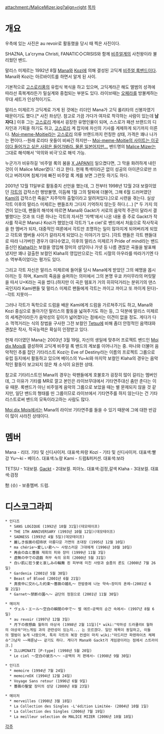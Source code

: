 attachment:/MaliceMizer.jpg?align=right  [[목차]]


= 개요 = 
우측에 있는 사진은 au revoir로 활동했을 당시 때 찍은 사진이다.    

SHAZNA, La'cryma Christi, FANATIC◇CRISIS와 함께 [[비주얼계]]의 사천왕이라 불리웠던 밴드. 

말리스 미제르는 1992년 8월 [[Mana]]와 [[Kozi]]에 의해 결성된 고딕계 [[비주얼 록]]밴드이다. Mana와 Kozi는 아르바이트를 하면서 알게 된 사이.

기본적으로 [[고스로리]]풍의 유럽식 복식을 하고 있으며, 고딕계라곤 해도 앨범의 성격에 따라선 흑복계라든가 밀실계와 중첩되는 부분도 있다. 라이브때는 [[오페라]]를 방불케하는 무대 세트가 인상적이기도.

말리스 미제르가 고딕계로 가게 된 것에는 리더인 Mana가 고딕 롤리타의 신봉자였기 때문이기도 했다.[* 사진 좌상단. 참고로        가끔 가다가 여자로 착각하는 사람이 있는데  '''남자다'''.] 이후 그는 [[고스로리]] 계에서 굉장한 유명인물이 되며, 스스로가 패션 브랜드의 디자인과 기획을 하기도 하고, [[고스로리]] 계 잡지에 자신의 기사를 게제하게 되기까지 이른다. [[Moi-meme-Moitie]]라는 [[고스로리]] 의류 브랜드까지 런칭한 상태, 가격은 꽤나 나가는 편이다.--원래 로리타 옷들이 비싸긴 하지만-- [http://moi-meme-moitie.shop-pro.jp/ Moi-meme-Moitie의 사이트는 이곳이다 들어가고 싶은 사람은 들어가봐라. 물론 일본어지만...]
밴드명의 [[Malice Mizer]]는 그대로 해석해서 '악의와 비극'으로 해석 가능.

누군가가 비유하길 '비주얼 록의 붐을 [[X JAPAN]]이 일으켰다면, 그 막을 화려하게 내린 것이 이 Malice Mizer였다.' 라고 한다. 현재 특색이라곤 없이 성공의 아이콘으로만 쓰이고 버려지며 침체기에 빠진 비주얼 록 계를 보면 그런듯 하기도 하다.

2001년 12월 11일부로 활동중지 선언을 했는데, 그 전부터 1998년 12월 2대 보컬이었던 [[각트]]의 갑작스런 행방불명, 이듬해 1월 그의 탈퇴에 더불어, 그해 6월 드러머였던 [[Kami]]의 갑작스런 죽음[* 지주막하 출혈이라고 알려져있다.]으로 시련을 겪는다. 실상 각트 이후의 말리스 미제르는 팬들조차 그다지 기억하지 않는듯 하다.(...) [* 두 가지 의견이 있는데,  팬들의 해석에 따르면 Mana와 Gackt가 서로의 음악적 주관이 달라서 결별했다는 것과   또 다른 하나는 각트의 자서전 '자백'에서 나온 내용 중 주로 Gackt가 작사를 작곡은 Mana나 Kozi가  했었는데 각트가 'Le ciel'로 밴드에서 처음으로 작사작곡을 한 멤버가 되자, 대중적인 여론에서 각트만 조명하는 일이 많아지게 되어버리게 되었고 각트와 멤버들 사이가 갈라지게 되었다.는 이야기가 있다.   ]각트 팬들은 각트 팬들대로 따라 나가버린 경우가 대다수였고, 이후의 말리스 미제르가 Pride of mind라는 밴드 출신인 [[Klaha]]라는 보컬을 영입해 장미의 성당이나 가넷 등 나름 괜찮은 곡들을 발표해냈지만 꽤나 걸출한 보컬인 Klaha의 영입만으로는 각트 시절의 아우라를 따라가기엔 다소 역부족이었다는 평가도 있다. 

그리고 각트 자신은 말리스 미제르에 들어올 당시 Mana에게 받았던 그의 예명을 몹시 아끼는 듯 하며, Kami의 죽음을 슬퍼하는 의미에서 그의 본명 우쿄 카미무라의 머릿말을 따서 U+K라는 곡을 썼다.(하지만 이 곡은 템포가 거의 히히덕거리는 분위기의 댄스곡인지라 Kami팬들 및 말리스 미제르 팬들에게 각트는 까이고 까이고 또 까이게 된다)--각트 지못미--

그러나 각트가 독학으로 드럼을 배운 Kami에게 드럼을 가르쳐주기도 하고, Mana와 Kozi 중심으로 돌아가던 말리스의 활동을 넓혀주기도 하는 등, 그 덕분에 말리스 미제르의 세계관이라든가 음악성의 깊이가 넓어졌다는 점에서는 이견이 없을 정도. 게다가 다소 꺽꺽거리는 식의 창법을 구사한 그전 보컬인 [[Tetsu]]에 비해 좀더 안정적인 음역대와 괜찮은 작사, 작곡능력은 확실히 인정받고 있다.

현재 리더였던 Mana는 2003년 3월 19일, 자신의 생일에 맞추어 프로젝트 밴드인 [[Moi dix Mois]]를 결성하여 고딕계 비주얼 록 밴드의 계보를 이어나가는 중. 마나와 더불어 음악적인 추를 잡던 기타리스트 Kozi는 Eve of Destiny라는 이름의 프로젝트 그룹으로 유럽 등지에서 활동하고 있으며 베이스의 Yu~ki와 마지막 보컬인 Klaha의 경우는 음악적인 활동이 보고되지 않은 채 소식이 요원한 상태.

참고로 기타리스트인 Mana의 경우는 락팬들에게 호불호가 굉장히 많이 갈리는 멤버인데, 그 이유가 기타를 MR로 깔고 본인은 라이브무대에서 기타연주대신 춤만 춘다는 이유 때문. 록밴드가 아닌 비주얼계 음악의 그룹으로 보았을 때는 별 문제되지 않을 것 같지만, 일단 밴드의 형태를 띤 그룹이므로 라이브에서 기타연주를 하지 않는다는 건 기타리스트로써 밴드의 모독이라고하는 사람도 많다.

[[Moi dix Mois]]에서는 Mana의 라이브 기타연주를 들을 수 있기 때문에 그에 대한 반감이 많이 사라진 상태이다.

= 멤버 =

Mana - 리더. 기타 및 신디사이저. 대표색:파랑
Kozi - 기타 및 신디사이저. 대표색:빨강
Yu～ki - 베이스. 대표색:노랑
Kami - 드럼&퍼커션. 대표색:보라

TETSU - 1대보컬.
[[Gackt]] - 2대보컬. 피아노. 대표색:검정,갈색
Klaha - 3대보컬. 대표색:검정

愁 (슈) - 보충멤버. 드럼.

= 디스코그라피 =

{{{싱글}}}

 * 인디즈 
   * SANS LOGIQUE (1992년 10월 31일)(데모테이프) 
   * THE 1TH ANNIVERSARY (1993년 10월 12일)(데모테이프) 
   * SADNESS (1993년 4월 5일)(데모테이프) 
   * 麗しき仮面の招待状 아름다운 가면의 초대장 (1995년 12월 10일) 
   * ma chérie～愛しい君へ～ 사랑스러운 그대에게 (1996년 10월 10일) 
   * 再会の血と薔薇 재회의 피와 장미 (1999년 11월 3일) 
   * 虚無の中での遊戯 허무 속의 유희 (2000년 5월 31일) 
   * 白い肌に狂う愛と哀しみの輪舞 흰 피부에 미친 사랑과 슬픔의 론도 (2000년 7월 26일) 
   * Gardenia (2001년 5월 30일) 
   * Beast of Blood (2001년 6월 21일) 
   * 真夜中に交わした約束～薔薇の婚礼～ 한밤중에 나눈 약속~장미의 혼례~(2001년 6월 21일) 
   * Garnet～禁断の園へ～ 금단의 정원으로 (2001년 11월 30일) 

 * 메이저 
   * ヴェル・エール～空白の瞬間の中で～ 벨 에르~공백의 순간 속에서~ (1997년 8월 6일) 
   * au revoir (1997년 12월 3일) 
   * 月下の夜想曲 월하의 야상곡 (1998년 2월 11일)[* wiki:"악마성 드라큘라X 월하의 야상곡"어느게임 과의 관련성이 있는지... 는 모르겠다. 일단 제목이 동일하고, 이들의 앨범이 늦게 나왔으며, 특히 각트의 복장 컨셉이 마치 wiki:"아드리안 파렌하이츠 체페슈"그남자 ~~패륜남~~ 같기도 하다. 게다가 Mana와 Gackt가 게임광이라는 점에서 스트라이크.]
   * ILLUMINATI [P-type] (1998년 5월 20일) 
   * Le ciel ～空白の彼方へ～ ~공백의 저 편에서~ (1998년 9월 30일) 

{{{앨범}}}

 * 인디즈 
   * memoire (1994년 7월 24일) 
   * memoireDX (1994년 12월 24일) 
   * Voyage Sans retour (1996년 6월 9일) 
   * 薔薇の聖堂 장미의 성당 (2000년 8월 23일) 

 * 메이저 
   * merveilles (1998년 3월 18일) 
   * La Collection des Singles -L'édition Limitée- (2004년 10월 1일) 
   * La Collection des Singles (2006년 7월 19일) 
   * La meilleur selection de MALICE MIZER (2006년 10월 18일) 


[[각주]]
